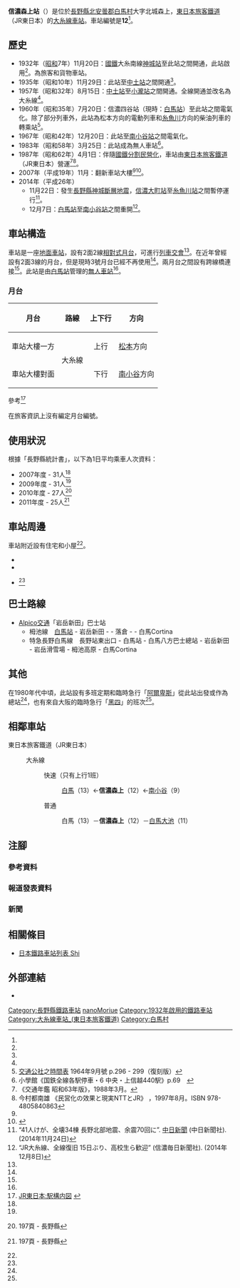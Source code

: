 {{NoteTA
|T=zh-hans:信浓森上站;zh-hk:信濃森上站;zh-tw:信濃森上車站;
|1=zh-hans:信浓森上站;zh-hk:信濃森上站;zh-tw:信濃森上車站;
}}
{{Infobox station
|公司色 = green
|站名 = 信濃森上
|圖片 = ShinanoMoriueStation.JPG
|圖片說明 = 車站入口（2008年8月）
|日文原名 = 信濃森上
|平假名 = しなのもりうえ
|羅馬拼音 = Shinano-Moriue
|副站名 = 
|電報略號 = モヘ<ref name="nagano-zeneki">{{Cite book|author=信濃毎日新聞社出版部 |title=長野県鉄道全駅 増補改訂版 |publisher=信濃毎日新聞社 |date=2011-07-24 |isbn=9784784071647 |page=121|language=ja}}</ref>
|所在地 = {{JPN}}[[長野縣|長野縣]][[北安曇郡|北安曇郡]][[白馬村|白馬村]]大字北城森上<ref name="nagano-zeneki"/>
|座標 = {{coord|36|42|39.91|N|137|52|19.21|E|type:railwaystation_region:JP-24|display=inline,title}}
|車站構造 = [[地面車站|地面車站]]
|月台配置 = 2面2線<ref name="nagano-zeneki"/>
|啟用年月日 = 1932年（[[昭和|昭和]]7年）11月20日<ref name="chikuma-matsumoto-shiojiri-history-3-2-modern-1965">《東筑摩郡松本市塩尻市誌 第三巻 現代下》 東筑摩郡、松本市、鹽尻市鄉土資料編纂會，1965年。</ref>
|廢站年月日 = 
|乘客人數 = 25
|上下車人次 = 
|統計年度 = 2011
|轉車 = 
|全寬備註 = [[無人車站|無人車站]]<ref name="nagano-zeneki"/><br/>海拔：687.2米<ref name="nagano-zeneki"/>
|adjacent = {{Adjacent stations|system=東日本旅客鐵道|line=大糸線|left=白馬|right=白馬大池|note-left=13<br>1.9km|note-mid=12<ref group="報道" name="press/161207">{{Cite press release|url=https://www.jreast.co.jp/nagano/pdf/161207.pdf|title=大糸線に「駅ナンバー」を導入します|format=PDF|publisher=東日本旅客鉄道長野支社|date=2016-12-07|accessdate=2016-12-08|archiveurl=https://web.archive.org/web/20161208081159/https://www.jreast.co.jp/nagano/pdf/161207.pdf|archivedate=2016-12-08|language=ja}}</ref><br>距離[[松本站|松本]]61.6km|note-right=11<br>3.8km}}
}}
'''信濃森上站'''（{{jpn|j=信濃森上駅|hg=しなのもりうええき|rm=Shinano-Moriue eki|f=y}}）是位於[[長野縣|長野縣]][[北安曇郡|北安曇郡]][[白馬村|白馬村]]大字北城森上，[[東日本旅客鐵道|東日本旅客鐵道]]（JR東日本）的[[大糸線|大糸線]][[鐵路車站|車站]]。車站編號是'''12'''<ref group="報道" name="press/161207" />。

== 歷史 ==
* 1932年（[[昭和|昭和]]7年）11月20日：[[日本國有鐵道|國鐵]]大糸南線[[神城站|神城站]]至此站之間開通，此站啟用<ref name="chikuma-matsumoto-shiojiri-history-3-2-modern-1965" />。為旅客和貨物車站。
* 1935年（昭和10年）11月29日：此站至[[中土站|中土站]]之間開通<ref name="chikuma-matsumoto-shiojiri-history-3-2-modern-1965" />。
* 1957年（昭和32年）8月15日：[[中土站|中土站]]至[[小瀧站|小瀧站]]之間開通。全線開通並改名為大糸線<ref name="chikuma-matsumoto-shiojiri-history-3-2-modern-1965" />。
* 1960年（昭和35年）7月20日：信濃四谷站（現時：[[白馬站_(日本)|白馬站]]）至此站之間電氣化。除了部分列車外，此站為松本方向的電動列車和[[糸魚川站|糸魚川]]方向的柴油列車的轉乘站<ref>[[JTB|交通公社]]之[[時間表|時間表]] 1964年9月號 p.296 - 299（復刻版）</ref>。
* 1967年（昭和42年）12月20日：此站至[[南小谷站|南小谷站]]之間電氣化。
* 1983年（昭和58年）3月25日：此站成為無人車站<ref name="zeneki69">小學館《国鉄全線各駅停車・6 中央・上信越440駅》p.69　</ref>。
* 1987年（昭和62年）4月1日：伴隨[[國鐵分割民營化|國鐵分割民營化]]，車站由[[東日本旅客鐵道|東日本旅客鐵道]]（JR東日本）營運<ref name="trafic-yearbook-1988">《交通年鑑 昭和63年版》{{Translink|ja|交通協力会|交通協力會}}，1988年3月。</ref><ref name="privatization-ntt-jr-1997-8">今村都南雄 《民営化の效果と現実NTTとJR》 {{Translink|ja|中央法規出版}}，1997年8月。ISBN 978-4805840863</ref>。
* 2007年（平成19年）11月：翻新車站大樓<ref name="nagano-zeneki"/><ref name="zeneki36">{{Cite book|title =週刊 JR全駅・全車両基地 |publisher = [[朝日新聞出版|朝日新聞出版]] |series=週刊朝日百科 |volume  =36号 松本駅・穂高駅・姨捨駅ほか70駅 |date =2013-04-21|page =26 |language=ja}}</ref>。
* 2014年（平成26年）
** 11月22日：發生[[長野縣神城斷層地震|長野縣神城斷層地震]]，[[信濃大町站|信濃大町站]]至[[糸魚川站|糸魚川站]]之間暫停運行<ref group="新聞" name="chunichi-np-2014-11-24">“41人けが、全壊34棟 長野北部地震、余震70回に”. [[中日新聞|中日新聞]] (中日新聞社). (2014年11月24日)</ref>。
** 12月7日：[[白馬站_(日本)|白馬站]]至[[南小谷站|南小谷站]]之間重開<ref group="新聞" name="shinano-mainichi-np-2014-12-8">“JR大糸線、全線復旧 15日ぶり、高校生ら歓迎” {{Translink|ja|信濃毎日新聞}} (信濃毎日新聞社). (2014年12月8日)</ref>。

== 車站構造 ==
車站是一座[[地面車站|地面車站]]，設有2面2線[[相對式月台|相對式月台]]，可進行[[列車交會|列車交會]]<ref name="nagano-zeneki"/>。在近年曾經設有2面3線的月台，但是現時3號月台已經不再使用<ref name="nagano-zeneki"/>。兩月台之間設有跨線橋連接<ref name="zeneki69"/>。此站是由[[白馬站_(日本)|白馬站]]管理的[[無人車站|無人車站]]<ref name="zeneki69" />。

=== 月台 ===
{| rules="rows" class="wikitable"
!月台!!路線!!上下行!!方向
|-
!車站大樓一方
|rowspan="2"|{{Color|#9370db|■}}大糸線
|style="text-align:center"|上行
|[[松本站|松本]]方向
|-
!車站大樓對面
|style="text-align:center"|下行
|[[南小谷站|南小谷]]方向
|}
參考<ref>[https://www.jreast.co.jp/estation/stations/800.html JR東日本:駅構内図] {{Wayback|url=https://www.jreast.co.jp/estation/stations/800.html |date=20220129234730 }}{{ja icon}}</ref>

在旅客資訊上沒有編定月台編號。

== 使用狀況 ==
根據「長野縣統計書」，以下為1日平均乘車人次資料：
* 2007年度 - 31人<ref name="nagano-zeneki"/>
* 2009年度 - 31人<ref name="nagano-zeneki"/>
* 2010年度 - 27人<ref>{{PDFlink|[http://www3.pref.nagano.lg.jp/tokei/1_tokeisho/h22_naganokentokeisho.pdf 長野県統計書（平成22年度版）]}}{{ja icon}}197頁 - 長野縣</ref>
* 2011年度 - 25人<ref>{{PDFlink|[http://www3.pref.nagano.lg.jp/tokei/1_tokeisho/h23_naganokentokeisho.PDF 長野県統計書（平成23年度版）]}}{{ja icon}}197頁 - 長野縣</ref>

== 車站周邊 ==
車站附近設有住宅和小屋<ref name="zeneki36"/>。
* {{Translink|ja|姫川|姬川}}
* {{Translink|ja|国道148号|國道148號}}
* {{Translink|ja|白馬岩岳スキー場|白馬岩岳滑雪場}}<ref name="nagano-zeneki"/>

== 巴士路線 ==
* [[Alpico交通|Alpico交通]]「岩岳新田」巴士站
** 栂池線　[[白馬站_(日本)|白馬站]] - 岩岳新田 - {{Translink|ja|白馬岩岳スキー場|白馬岩岳滑雪場|岩岳滑雪場}} - 落倉 - {{Translink|ja|栂池高原スキー場|栂池高原滑雪場|栂池高原}} - 白馬Cortina
** 特急長野白馬線　長野站東出口 - 白馬站 - 白馬八方巴士總站 - 岩岳新田 - 岩岳滑雪場 - 栂池高原 - 白馬Cortina

== 其他 ==
在1980年代中頃，此站設有多班定期和臨時急行「[[梓號列車|阿爾卑斯]]」從此站出發或作為總站<ref name="nagano-zeneki"/>，也有來自大阪的臨時急行「[[筑摩號列車|黑四]]」的班次<ref name="zeneki36"/>。

== 相鄰車站 ==
; 東日本旅客鐵道（JR東日本）
: {{Color|#9370db|■}}大糸線
:: 快速（只有上行1班）
::: [[白馬站_(日本)|白馬]]（13）←'''信濃森上'''（12）←[[南小谷站|南小谷]]（9）
:: 普通
::: 白馬（13）－'''信濃森上'''（12）－[[白馬大池站|白馬大池]]（11）

== 注腳 ==
=== 參考資料 ===
{{Reflist}}
=== 報道發表資料 ===
{{Reflist|group="報道"}}
=== 新聞 ===
{{Reflist|group="新聞"}}
== 相關條目 ==
{{commonscat|Shinano-Moriue Station}}
* [[日本鐵路車站列表_Shi|日本鐵路車站列表 Shi]]
== 外部連結 ==
*{{外部連結/JR東日本車站|800|信濃森上}}{{ja icon}}
{{大糸線 (JR東日本)}}
{{DEFAULTSORT:Shinano-Moriue}}
[[Category:長野縣鐵路車站|Category:長野縣鐵路車站]]
[[Category:日本鐵路車站_Shi|nanoMoriue]]
[[Category:1932年啟用的鐵路車站|Category:1932年啟用的鐵路車站]]
[[Category:大糸線車站_(東日本旅客鐵道)|Category:大糸線車站_(東日本旅客鐵道)]]
[[Category:白馬村|Category:白馬村]]